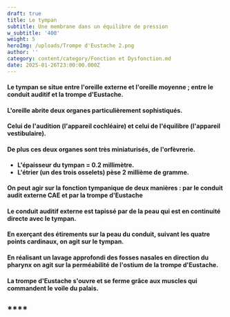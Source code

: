 ```yaml
---
draft: true
title: Le tympan
subtitle: Une membrane dans un équilibre de pression
w_subtitle: '400'
weight: 5
heroImg: /uploads/Trompe d'Eustache 2.png
author: ''
category: content/category/Fonction et Dysfonction.md
date: 2025-01-26T23:00:00.000Z
---
```


#### Le tympan se situe entre l'oreille externe et l'oreille moyenne ; entre le conduit auditif et la trompe d'Eustache.

<Space height={15} />

#### L'oreille abrite deux organes particulièrement sophistiqués.

#### Celui de l'audition (l'appareil cochléaire) et celui de l'équilibre (l'appareil vestibulaire). 

#### De plus ces deux organes  sont très miniaturisés, de l'orfèvrerie.

<Space height={15} />

* **L'épaisseur du tympan = 0.2 millimètre.**
* **L'étrier (un des trois osselets) pèse 2 millième de gramme.**

<Space height={15} />

#### On peut agir sur la fonction tympanique de deux manières : par le conduit audit externe CAE et par la trompe d'Eustache

<Space height={15} />

#### Le conduit auditif externe est tapissé par de la peau qui est en continuité directe avec le tympan.

#### En exerçant  des étirements  sur la peau du conduit, suivant les quatre points cardinaux, on agit sur le tympan.

<Space height={15} />

#### En réalisant un lavage approfondi des fosses nasales en direction du pharynx on agit sur la perméabilité de l'ostium de la trompe d'Eustache.

#### &#x20;La trompe d'Eustache s'ouvre et se ferme grâce aux muscles qui commandent le voile du palais.

## ****
